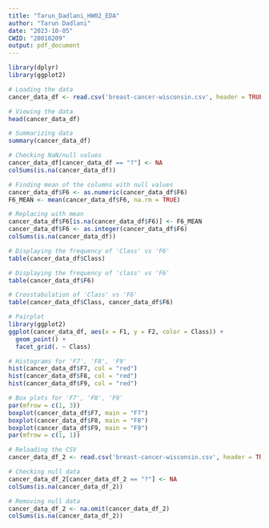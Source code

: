 ```yaml
---
title: "Tarun_Dadlani_HW02_EDA"
author: "Tarun Dadlani"
date: "2023-10-05"
CWID: "20010209"
output: pdf_document
---
```


```r
library(dplyr)
library(ggplot2)

# Loading the data
cancer_data_df <- read.csv('breast-cancer-wisconsin.csv', header = TRUE)

# Viewing the data
head(cancer_data_df)

```

```r

# Summarizing data
summary(cancer_data_df)
```

```r
# Checking NaN/null values
cancer_data_df[cancer_data_df == "?"] <- NA
colSums(is.na(cancer_data_df))
```

```r
# Finding mean of the columns with null values
cancer_data_df$F6 <- as.numeric(cancer_data_df$F6)
F6_MEAN <- mean(cancer_data_df$F6, na.rm = TRUE)

# Replacing with mean
cancer_data_df$F6[is.na(cancer_data_df$F6)] <- F6_MEAN
cancer_data_df$F6 <- as.integer(cancer_data_df$F6)
colSums(is.na(cancer_data_df))
```

```r
# Displaying the frequency of 'Class' vs 'F6'
table(cancer_data_df$Class)

# Displaying the frequency of 'class' vs 'F6'
table(cancer_data_df$F6)

# Crosstabulation of 'Class' vs 'F6'
table(cancer_data_df$Class, cancer_data_df$F6)

```

```r
# Pairplot
library(ggplot2)
ggplot(cancer_data_df, aes(x = F1, y = F2, color = Class)) +
  geom_point() +
  facet_grid(. ~ Class)
```

```r
# Histograms for 'F7', 'F8', 'F9'
hist(cancer_data_df$F7, col = "red")
hist(cancer_data_df$F8, col = "red")
hist(cancer_data_df$F9, col = "red")
```

```r
# Box plots for 'F7', 'F8', 'F9'
par(mfrow = c(1, 3))
boxplot(cancer_data_df$F7, main = "F7")
boxplot(cancer_data_df$F8, main = "F8")
boxplot(cancer_data_df$F9, main = "F9")
par(mfrow = c(1, 1))
```

```r
# Reloading the CSV
cancer_data_df_2 <- read.csv('breast-cancer-wisconsin.csv', header = TRUE)

# Checking null data
cancer_data_df_2[cancer_data_df_2 == "?"] <- NA
colSums(is.na(cancer_data_df_2))

# Removing null data
cancer_data_df_2 <- na.omit(cancer_data_df_2)
colSums(is.na(cancer_data_df_2))

```

